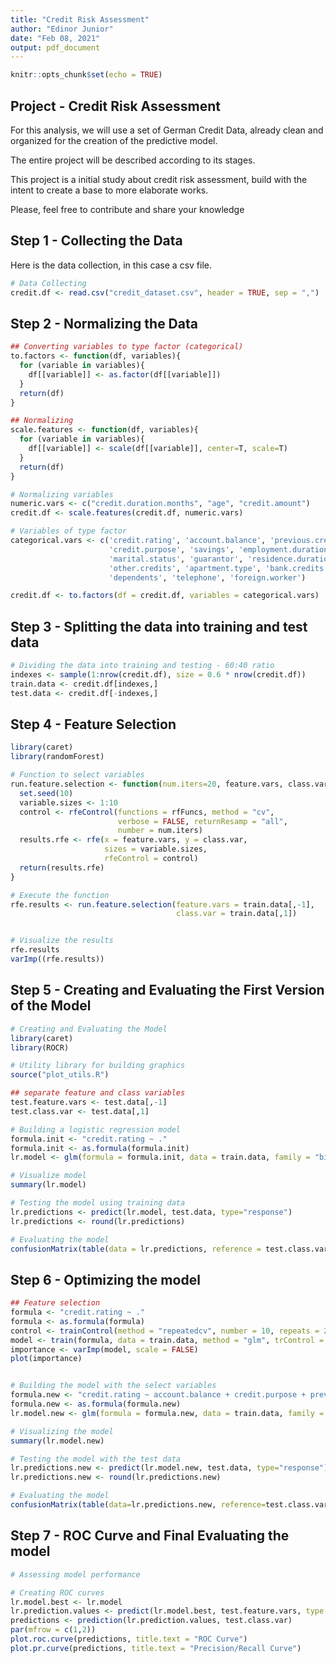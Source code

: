 ```yaml
---
title: "Credit Risk Assessment"
author: "Edinor Junior"
date: "Feb 08, 2021"
output: pdf_document
---
```


```r
knitr::opts_chunk$set(echo = TRUE)
```

## Project - Credit Risk Assessment

For this analysis, we will use a set of German Credit Data, already clean and organized for the creation of the predictive model.

The entire project will be described according to its stages.

This project is a initial study about credit risk assessment, build with the intent to create a base to more elaborate works. 

Please, feel free to contribute and share your knowledge

## Step 1 - Collecting the Data

Here is the data collection, in this case a csv file.

```r
# Data Collecting
credit.df <- read.csv("credit_dataset.csv", header = TRUE, sep = ",")
```

## Step 2 - Normalizing the Data

```r
## Converting variables to type factor (categorical)
to.factors <- function(df, variables){
  for (variable in variables){
    df[[variable]] <- as.factor(df[[variable]])
  }
  return(df)
}

## Normalizing
scale.features <- function(df, variables){
  for (variable in variables){
    df[[variable]] <- scale(df[[variable]], center=T, scale=T)
  }
  return(df)
}

# Normalizing variables
numeric.vars <- c("credit.duration.months", "age", "credit.amount")
credit.df <- scale.features(credit.df, numeric.vars)

# Variables of type factor
categorical.vars <- c('credit.rating', 'account.balance', 'previous.credit.payment.status',
                      'credit.purpose', 'savings', 'employment.duration', 'installment.rate',
                      'marital.status', 'guarantor', 'residence.duration', 'current.assets',
                      'other.credits', 'apartment.type', 'bank.credits', 'occupation', 
                      'dependents', 'telephone', 'foreign.worker')

credit.df <- to.factors(df = credit.df, variables = categorical.vars)

```

## Step 3 - Splitting the data into training and test data

```r
# Dividing the data into training and testing - 60:40 ratio
indexes <- sample(1:nrow(credit.df), size = 0.6 * nrow(credit.df))
train.data <- credit.df[indexes,]
test.data <- credit.df[-indexes,]

```

## Step 4 - Feature Selection

```r
library(caret) 
library(randomForest) 

# Function to select variables
run.feature.selection <- function(num.iters=20, feature.vars, class.var){
  set.seed(10)
  variable.sizes <- 1:10
  control <- rfeControl(functions = rfFuncs, method = "cv", 
                        verbose = FALSE, returnResamp = "all", 
                        number = num.iters)
  results.rfe <- rfe(x = feature.vars, y = class.var, 
                     sizes = variable.sizes, 
                     rfeControl = control)
  return(results.rfe)
}

# Execute the function
rfe.results <- run.feature.selection(feature.vars = train.data[,-1], 
                                     class.var = train.data[,1])


# Visualize the results
rfe.results
varImp((rfe.results))
```


## Step 5 - Creating and Evaluating the First Version of the Model
 
 
```r
# Creating and Evaluating the Model
library(caret) 
library(ROCR) 

# Utility library for building graphics
source("plot_utils.R") 

## separate feature and class variables
test.feature.vars <- test.data[,-1]
test.class.var <- test.data[,1]

# Building a logistic regression model
formula.init <- "credit.rating ~ ."
formula.init <- as.formula(formula.init)
lr.model <- glm(formula = formula.init, data = train.data, family = "binomial")

# Visualize model
summary(lr.model)

# Testing the model using training data
lr.predictions <- predict(lr.model, test.data, type="response")
lr.predictions <- round(lr.predictions)

# Evaluating the model
confusionMatrix(table(data = lr.predictions, reference = test.class.var), positive = '1')
```


## Step 6 - Optimizing the model


```r
## Feature selection
formula <- "credit.rating ~ ."
formula <- as.formula(formula)
control <- trainControl(method = "repeatedcv", number = 10, repeats = 2)
model <- train(formula, data = train.data, method = "glm", trControl = control)
importance <- varImp(model, scale = FALSE)
plot(importance)


# Building the model with the select variables
formula.new <- "credit.rating ~ account.balance + credit.purpose + previous.credit.payment.status + savings + credit.duration.months"
formula.new <- as.formula(formula.new)
lr.model.new <- glm(formula = formula.new, data = train.data, family = "binomial")

# Visualizing the model
summary(lr.model.new)

# Testing the model with the test data
lr.predictions.new <- predict(lr.model.new, test.data, type="response") 
lr.predictions.new <- round(lr.predictions.new)

# Evaluating the model
confusionMatrix(table(data=lr.predictions.new, reference=test.class.var), positive='1')
```

## Step 7 - ROC Curve and Final Evaluating the model

```r
# Assessing model performance

# Creating ROC curves
lr.model.best <- lr.model
lr.prediction.values <- predict(lr.model.best, test.feature.vars, type = "response")
predictions <- prediction(lr.prediction.values, test.class.var)
par(mfrow = c(1,2))
plot.roc.curve(predictions, title.text = "ROC Curve")
plot.pr.curve(predictions, title.text = "Precision/Recall Curve")
```


